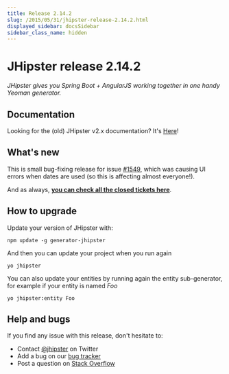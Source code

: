 ```yaml
---
title: Release 2.14.2
slug: /2015/05/31/jhipster-release-2.14.2.html
displayed_sidebar: docsSidebar
sidebar_class_name: hidden
---
```


JHipster release 2.14.2
==================

*JHipster gives you Spring Boot + AngularJS working together in one handy Yeoman generator.*

Documentation
----------

Looking for the (old) JHipster v2.x documentation? It's [Here](/documentation-archive)!

What's new
----------

This is small bug-fixing release for issue [#1549](https://github.com/jhipster/generator-jhipster/issues/1549), which was causing UI errors when dates are used (so this is affecting almost everyone!).

And as always, __[you can check all the closed tickets here](https://github.com/jhipster/generator-jhipster/issues?q=milestone%3A2.14.2+is%3Aclosed)__.

How to upgrade
------------

Update your version of JHipster with:

```
npm update -g generator-jhipster
```

And then you can update your project when you run again

```
yo jhipster
```

You can also update your entities by running again the entity sub-generator, for example if your entity is named _Foo_

```
yo jhipster:entity Foo
```

Help and bugs
--------------

If you find any issue with this release, don't hesitate to:

- Contact [@jhipster](https://twitter.com/jhipster) on Twitter
- Add a bug on our [bug tracker](https://github.com/jhipster/generator-jhipster/issues?state=open)
- Post a question on [Stack Overflow](http://stackoverflow.com/tags/jhipster/info)
